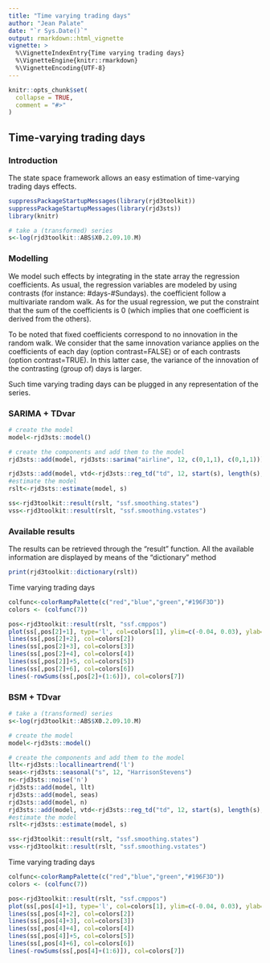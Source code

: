 ```yaml
---
title: "Time varying trading days"
author: "Jean Palate"
date: "`r Sys.Date()`"
output: rmarkdown::html_vignette
vignette: >
  %\VignetteIndexEntry{Time varying trading days}
  %\VignetteEngine{knitr::rmarkdown}
  %\VignetteEncoding{UTF-8}
---
```


```r
knitr::opts_chunk$set(
  collapse = TRUE,
  comment = "#>"
)
```

## Time-varying trading days

### Introduction 
The state space framework allows an easy estimation of time-varying trading days effects.


```r

suppressPackageStartupMessages(library(rjd3toolkit))
suppressPackageStartupMessages(library(rjd3sts))
library(knitr)
```


```r
# take a (transformed) series
s<-log(rjd3toolkit::ABS$X0.2.09.10.M)
```


### Modelling

We model such effects by integrating in the state array the regression coefficients.
As usual, the regression variables are modeled by using contrasts (for instance: #days-#Sundays).
the coefficient follow a multivariate random walk. As for the usual regression, we put 
the constraint that the sum of the coefficients is 0 (which implies that one coefficient 
is derived from the others).

To be noted that fixed coefficients correspond to no innovation in the random walk.
We consider that the same innovation variance applies on the coefficients of each day (option contrast=FALSE)
or of each contrasts (option contrast=TRUE). 
In this latter case, the variance of the innovation of the contrasting (group of) days is larger. 

Such time varying trading days can be plugged in any representation of the series.

### SARIMA + TDvar


```r

# create the model
model<-rjd3sts::model()

# create the components and add them to the model
rjd3sts::add(model, rjd3sts::sarima("airline", 12, c(0,1,1), c(0,1,1)))

rjd3sts::add(model, vtd<-rjd3sts::reg_td("td", 12, start(s), length(s), contrast = FALSE))
#estimate the model
rslt<-rjd3sts::estimate(model, s)

ss<-rjd3toolkit::result(rslt, "ssf.smoothing.states")
vss<-rjd3toolkit::result(rslt, "ssf.smoothing.vstates")

```

### Available results

The results can be retrieved through the "result" function. All the available
information are displayed by means of the "dictionary" method

```r
print(rjd3toolkit::dictionary(rslt))
```
Time varying trading days

```r

colfunc<-colorRampPalette(c("red","blue","green","#196F3D"))
colors <- (colfunc(7))

pos<-rjd3toolkit::result(rslt, "ssf.cmppos")
plot(ss[,pos[2]+1], type='l', col=colors[1], ylim=c(-0.04, 0.03), ylab='coeff')
lines(ss[,pos[2]+2], col=colors[2])
lines(ss[,pos[2]+3], col=colors[3])
lines(ss[,pos[2]+4], col=colors[4])
lines(ss[,pos[2]]+5, col=colors[5])
lines(ss[,pos[2]+6], col=colors[6])
lines(-rowSums(ss[,pos[2]+(1:6)]), col=colors[7])

```

### BSM + TDvar

```r
# take a (transformed) series
s<-log(rjd3toolkit::ABS$X0.2.09.10.M)

# create the model
model<-rjd3sts::model()

# create the components and add them to the model
llt<-rjd3sts::locallineartrend('l')
seas<-rjd3sts::seasonal("s", 12, "HarrisonStevens")
n<-rjd3sts::noise('n')
rjd3sts::add(model, llt)
rjd3sts::add(model, seas)
rjd3sts::add(model, n)
rjd3sts::add(model, vtd<-rjd3sts::reg_td("td", 12, start(s), length(s), contrast = FALSE))
#estimate the model
rslt<-rjd3sts::estimate(model, s)

ss<-rjd3toolkit::result(rslt, "ssf.smoothing.states")
vss<-rjd3toolkit::result(rslt, "ssf.smoothing.vstates")

```

Time varying trading days

```r

colfunc<-colorRampPalette(c("red","blue","green","#196F3D"))
colors <- (colfunc(7))

pos<-rjd3toolkit::result(rslt, "ssf.cmppos")
plot(ss[,pos[4]+1], type='l', col=colors[1], ylim=c(-0.04, 0.03), ylab='coeff')
lines(ss[,pos[4]+2], col=colors[2])
lines(ss[,pos[4]+3], col=colors[3])
lines(ss[,pos[4]+4], col=colors[4])
lines(ss[,pos[4]]+5, col=colors[5])
lines(ss[,pos[4]+6], col=colors[6])
lines(-rowSums(ss[,pos[4]+(1:6)]), col=colors[7])
```
